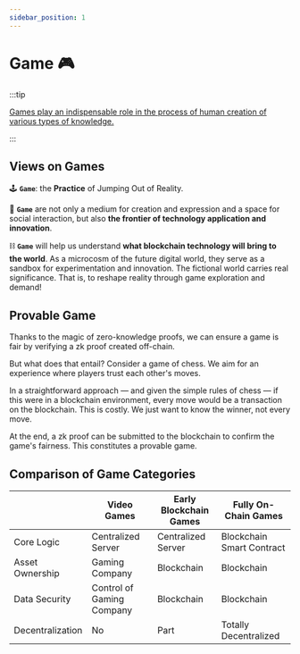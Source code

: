 ```yaml
---
sidebar_position: 1
---
```


# Game 🎮

:::tip

<u>Games play an indispensable role in the process of human creation of various types of knowledge.</u>

:::

## Views on Games

🕹️ **`Game`**: the **Practice** of Jumping Out of Reality.

🎲 **`Game`** are not only a medium for creation and expression and a space for social interaction, but also **the frontier of technology application and innovation**.

⛓️ **`Game`** will help us understand **what blockchain technology will bring to the world**. As a microcosm of the future digital world, they serve as a sandbox for experimentation and innovation. The fictional world carries real significance. That is, to reshape reality through game exploration and demand!

## Provable Game

Thanks to the magic of zero-knowledge proofs, we can ensure a game is fair by verifying a zk proof created off-chain.

But what does that entail? Consider a game of chess. We aim for an experience where players trust each other's moves.

In a straightforward approach — and given the simple rules of chess — if this were in a blockchain environment, every move would be a transaction on the blockchain. This is costly. We just want to know the winner, not every move.

At the end, a zk proof can be submitted to the blockchain to confirm the game's fairness. This constitutes a provable game.

## Comparison of Game Categories

|                           | Video Games | Early Blockchain Games | Fully On-Chain Games |
| ------------------------|---------|--------------|---------|
| Core Logic      | Centralized Server | Centralized Server| Blockchain Smart Contract |
| Asset Ownership| Gaming Company | Blockchain | Blockchain |
| Data Security   | Control of Gaming Company | Blockchain | Blockchain |
| Decentralization| No | Part | Totally Decentralized |
